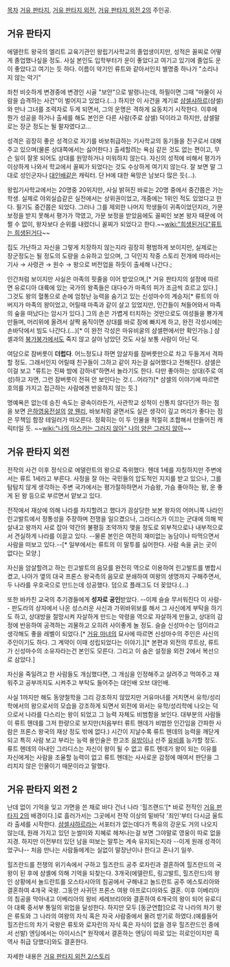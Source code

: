[[목차]]
[[거유 판타지]], [[거유 판타지 외전]], [[거유 판타지 외전 2]]의 주인공. 

== 거유 판타지 ==
에델란트 왕국의 엘리트 교육기관인 왕립기사학교의 졸업생이지만, 성적은 꼴찌로 어떻게 졸업했나싶을 정도. 사실 본인도 입학부터가 운이 좋았다고 여기고 있기에 졸업도 운이 좋았다고 여기는 듯 하다. 이름이 악기인 류트와 같아서인지 별명중 하나가 "소리나지 않는 악기"

좌천 비슷하게 변경중에 변경인 시골 "보안"으로 발령나는데, 하필이면 그때 "마물이 사람을 습격하는 사건"이 벌어지고 있었다.(…) 하지만 이 사건을 계기로 [[샴셀샤하르]](샴셀)와 만나 그녀를 조력자로 두게 되면서, 그의 운명은 격하게 요동치기 시작한다. 이후에 뭔가 성공을 하거나 출세를 해도 본인은 다른 사람(주로 샴셀) 덕이라고 하지만, 샴셀말로는 장군 정도는 될 팔자였다고…

성격은 굉장히 좋은 성격으로 자기를 바보취급하는 기사학교의 동기들을 친구로서 대해 주고 있으며(물론 상대쪽에서는 싫어한다.) 출세할려는 욕심 같은 것도 없는 편이고, 무슨 일이 잘못 되어도 상대를 원망하거나 미워하지 않는다. 자신의 성적에 비해서 평가가 이상하게 나와서 학교에서 꼴찌가 되었다는 것도 수상하게 여기지 않는다. 잘 보면 말 그대로 성인군자나 [[대인배]]같은 캐릭터. 단 H에 대한 욕망은 남보다 많은 듯(…).

왕립기사학교에서는 20명중 20위지만, 사실 밝혀진 바로는 20명 중에서 중간쯤은 가는 학생. 실제로 야외실습같은 실전에서는 상위권이었고, 개중에는 1위인 적도 있었다고 한다. 필기도 중간쯤은 되었다. 그러나 그를 제외한 나머지 학생들이 귀족이었던지라, 가문 보정을 받지 못해서 평가가 깍였고, 가문 보정을 받았음에도 꼴찌인 보본 왕자 때문에 어쩔 수 없이, 왕자보다 순위를 내렸더니 꼴찌가 되었다고 한다.~~[[wiki:"희생된거다"류트는 희생된거다]]~~

집도 가난하고 자신을 그렇게 치장하지 않는지라 굉장히 평범하게 보이지만, 실제로는 장군정도는 될 정도의 도량을 소유하고 있으며, 그 덕인지 작중 스토리 전개에 따라서는 기사 → 사령관 → 원수 → 왕으로 버전업을 하듯이 출세해 나간다.;

인간처럼 보이지만 사실은 마족의 핏줄을 이어 받았으며,[* 거유 판타지의 설정에 따르면 유로디아 대륙에 있는 국가의 왕족들은 대다수가 마족의 피가 조금씩 흐르고 있다.] 그것도 왕의 혈통으로 손에 엄청난 능력을 숨기고 있는 신성마수의 계승자[* 류트의 아버지가 마족의 왕이었고, 어릴때 마족과 같이 살고 있었지만, 인간들이 쳐들어와서 마족의 숲을 떠났다는 암시가 있다.] 그의 손은 가볍게 터치하는 것만으로도 여성들을 뿅가게 만들며, 머리위에 올려서 살짝 움직이면 상대를 바로 잠에 빠지게 하고, 완전 각성시에는 손바닥에서 빔도 나간다.(…)[* 이 완전 각성은 마유비굴의 샴셀편에서만 확인가능.] 샴셀과의 [[붕가붕가]]에서도 죽지 않고 살아 남았던 것도 사실 보통 사람이 아닌 덕.

여담으로 잠버릇이 '''더럽다'''. 어느정도냐 하면 암살자를 잠버릇만으로 차고 두들겨서 격파할 정도. 그래서인지 어릴때 친구들이 그하고 같이 자는걸 싫어했다고 전해진다. 샴셀은 이걸 보고 "류트는 진짜 밤에 강하네"하면서 놀라기도 한다. 다만 좋아하는 상대(주로 여성)하고 자면, 그런 잠버릇이 전혀 안 보인다는 것.(…어라?)[* 샴셀의 이야기에 따르면 호의를 가지고 접근하는 사람에겐 반응하지 않는 듯.]

명예욕은 없는데 승진 속도는 광속이라든가, 사관학교 성적이 신통치 않다던가 하는 점을 보면 [[은하영웅전설]]의 [[양 웬리]], 바보처럼 굴면서도 실은 생각이 깊고 머리가 좋다는 점은 무책임 함장 테일러가 떠오른다. 정확히는 이 두 인물을 적절히 조합해서 만들어진 캐릭터일 듯. ~~[[wiki:"나의 아스카는 그러지 않아" 나의 양은 그러지 않아]]~~ 
== 거유 판타지 외전 ==
전작의 사건 이후 정식으로 에델란트의 왕으로 즉위했다. 헨데 1세를 자칭하지만 주변에서는 류트 1세라고 부른다. 사정을 잘 아는 국민들의 압도적인 지지를 받고 있으나, 그를 탐탐치 않게 생각하는 주변 국가에서는 평가절하하면서 가슴왕, 가슴 좋아하는 왕, 운 좋게 된 왕 등으로 부르면서 얕보고 있다.

전작에서 재상에 의해 나라를 차지할려고 했다가 끔살당한 보본 왕자의 어머니쪽 나라인 린고발트에서 정통성을 주장하며 전쟁을 일으켰으나, 그라디스가 이끄는 군대에 의해 박살내고 왕까지 사로 잡아 약간의 불평등 조약까지 맺을 정도로 외부적으로나 내부적으로서 견실하게 나라를 이끌고 있다. --물론 본인은 여전히 재미없는 농담이나 따먹으면서 사람을 떠보고 있다.--[* 일부에서는 류트의 이 말투를 싫어한다. 사람 속을 긁는 곳이 없다는 모양.]

자신을 암살할려고 하는 린고발트의 음모를 완전히 역으로 이용하여 린고발트를 병합시켰고, 나아가 옆의 대국 프론스 왕국측의 음모로 분쇄하여 여왕의 생명까지 구해주면서, 두 나라를 우호국으로 만드는데 성공했다. 덤으로 플래그도 더 꽂았다.(…)

또한 바카친 교국의 추기경들에게 '''성자로 공인'''받았다. --이제 슬슬 무서워진다 이 사람-- 판도라의 상자에서 나온 성스러운 사신과 가위바위보를 해서 그 사신에게 부탁을 하기도 하고, 상대방을 절망시켜 자살하게 만드는 악령을 역으로 자살하게 만들고, 상대의 감정에 반응하여 공격하는 괴물하고 오히려 사이좋게 놀 정도. 슬슬 신성마수는 덤이라고 생각해도 좋을 레벨이 되었다.[* [[거유 마녀]]의 묘사에 따르면 신성마수의 주인은 사신의 주인이기도 하다. 그 계약이 이때 성립되었다는 이야기.][* 본편과 외전의 루트상, 류트가 신성마수의 소유자라는건 본인도 모른다. 그리고 이 숨은 설정을 외전 2에서 복선으로 삼았다.]

자신을 죽일려고 한 사람들도 개심했다면, 그 개심을 인정해주고 살려주고 먹여주고 재워주고 공부까지도 시켜주고 부탁도 들어주는 대인배 오브 대인배.

사실 1까지만 해도 동양철학을 그리 강조하지 않았지만 거유마녀를 거치면서 유학/성리학에서의 왕으로서의 모습을 강조하게 되면서 외전에 와서는 유학/성리학에 나오는 덕으로서 나라를 다스리는 왕이 되었고 그 능력 자체도 비범함을 보인다. 대부분의 사람들이 류트 헨데를 그저 한량으로 보지만(처음부터 류트 헨데가 비범한 인간임을 간파한 사람은 프론스 왕국의 재상 정도 밖에 없다.) 시간이 지날수록 류트 헨데의 능력을 깨닫게 되고 특히 사람 보고 부리는 능력 용인술은  한고조 [[유방]]이나 선주 [[유비]]를 능가할 정도. 류트 헨데의 아내인 그라디스는 자신이 왕이 될 수 없고 류트 헨데가 왕이 되는 이유를 자신에게는 사람을 조율할 능력이 없고 류트 헨데는 사사로운 감정에 매여서 판단을 그리치지 않은 인물이기 때문이라고 말했다.

== 거유 판타지 외전 2 ==
난데 없이 기억을 잊고 가면을 쓴 채로 바다 건너 나라 '힐즈랜드'[* 바로 전작인 [[거유 판타지 2]]의 배경이다.]로 흘러가서는 그곳에서 전작 이상의 밑바닥 '죄인'부터 다시금 울트라 출세를 시작한다. [[샴셀샤하르]]라는 서포터가 없는데다가 특유의 강운도 거의 나오지 않는데, 원래 가지고 있던 눈썰미와 지혜로 헤쳐나는걸 보면 그야말로 영웅이 따로 없을 지경. 하지만 이전부터 있던 남을 떠보는 말투는 계속 유지되는지라 --이게 원래 성격이었구나-- 처음 만나는 사람들에게는 실없이 말장난이나 한다고 혼나기 일쑤.

힐즈란드를 전쟁의 위기속에서 구하고 힐즈란드 공주 로자린과 결혼하여 힐즈란드의 국왕이 된 후에 샴셸에 의해 기억을 되찾는다. 3개국(에델란트, 링고발트, 힐즈란드)의 왕인 상황에서 놀드란트를 오스타시아의 침공에서 구해내고 놀드란트 공주 에스토리아와 결혼하여 4개국 국왕. 그동안 사귀던 프론스 여왕 아프로디아와도 결혼. 이후 이베리아의 침공을 막아내고 이베리아의 왕비 세레브리아와 결혼하여 6개국의 왕이 되어 유로디아 대륙 중서부 통일의 위업을 달성한다. 하지만 모두 [동군연합]으로 각 나라의 차기 왕은 류토와 그 나라의 여왕의 자식 혹은 자국 사람중에서 물려 받기로 하였다.(예를들어 힐즈란드의 차기 국왕은 류토와 로자린의 자식 혹은 자식이 없을 경우 힐즈란드인 중에서 선발) 엔딩에서는 아이시스[* 원작에서 결혼하는 엔딩이 따로 있는 히로인이지만 흑역사 취급 당했다]와도 결혼한다.

자세한 내용은 [[거유 판타지 외전 2/스토리]]
